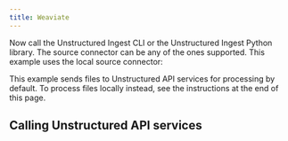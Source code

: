 ```yaml
---
title: Weaviate
---
```



<NewDocument />


<SharedWeaviate />

Now call the Unstructured Ingest CLI or the Unstructured Ingest Python library.  The source connector can be any of the ones supported. This example uses the local source connector:

This example sends files to Unstructured API services for processing by default. To process files locally instead, see the instructions at the end of this page.


<CodeGroup>
  <WeaviateAPISh />
  <WeaviateAPIPyV2 />
  <WeaviateAPIPyV1 />
</CodeGroup>


<WeaviateSampleIndexSchema />

## Calling Unstructured API services


<SharedPartitionByAPIOSS/>
